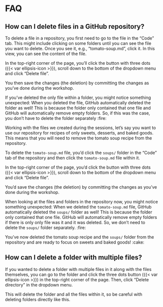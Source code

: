 # FAQ

## How can I delete files in a GitHub repository?

To delete a file in a repository, you first need to go to the file in the "Code" tab. This might include clicking on some folders until you can see the file you want to delete. Once you see it, e.g., "tomato-soup.md", click it. In this view, you can see the content of the file. 

In the top-right corner of the page, you'll click the button with three
dots ({{< var ellipsis-icon >}}), scroll down to the bottom of the
dropdown menu and click "Delete file".

You then save the changes (the deletion) by committing the changes as
you've done during the workshop.

If you've deleted the only file within a folder, you might
notice something unexpected: When you deleted the file,
GitHub automatically deleted the folder as well! This is
because the folder only contained that one file and GitHub will
automatically remove empty folders. So, if this was the case, you don't have to
delete the folder separately :fire:

Working with the files we created during the sessions, let's say you
want to use our repository for recipes of only sweets, desserts, and
baked goods. This means that you will need to remove the tomato soup
recipe from the repository.

To delete the `tomato-soup.md` file, you'd click the `soups/` folder in
the "Code" tab of the repository and then click the `tomato-soup.md`
file within it.

In the top-right corner of the page, you'd click the button with three
dots ({{< var ellipsis-icon >}}), scroll down to the bottom of the
dropdown menu and click "Delete file".

You'd save the changes (the deletion) by committing the changes as
you've done during the workshop.

When looking at the files and folders in the repository now, you might
notice something unexpected: When we deleted the `tomato-soup.md` file,
GitHub automatically deleted the `soups/` folder as well! This is
because the folder only contained that one file. GitHub will
automatically remove empty folders if there is only only file was it and
it was deleted. So, we don't need to delete the `soups/` folder
separately. :fire:

You've now deleted the tomato soup recipe and the `soups/` folder from
the repository and are ready to focus on sweets and baked goods! :cake:

## How can I delete a folder with multiple files?

If you wanted to delete a folder with multiple files in it along with
the files themselves, you can go to the folder and click the three dots
button ({{< var ellipsis-icon >}}) in the top-right corner of the page.
Then, click "Delete directory" in the dropdown menu.

This will delete the folder and all the files within it, so be careful
with deleting folders directly like this.

